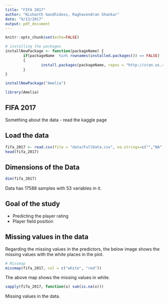 ```yaml
---
title: "FIFA 2017"
author: "Nishanth Gandhidoss, Raghavendran Shankar"
date: "9/13/2017"
output: pdf_document
---
```


```r
knitr::opts_chunk$set(echo=FALSE)
```


```r
# installing the packages
installNewPackage <- function(packageName) {
        if(packageName  %in% rownames(installed.packages()) == FALSE)
        {
                install.packages(packageName, repos = "http://cran.us.r-project.org", dependencies=TRUE)
        }
}

installNewPackage("Amelia")

library(Amelia)
```


## FIFA 2017

Something about the data - read the kaggle page

## Load the data

```r
fifa_2017 <- read.csv(file = "data/FullData.csv", na.strings=c("","NA"))
head(fifa_2017)
```

## Dimensions of the Data

```r
dim(fifa_2017)
```

Data has 17588 samples with 53 variables in it.

## Goal of the study

- Predicting the player rating
- Player field position

## Missing values in the data

Regarding the missing values in the predictors, the below image shows the missing values with the white places in the plot. 

```r
# Missmap
missmap(fifa_2017, col = c("white", "red"))
```

The above map shows the missing values in white.

```r
sapply(fifa_2017, function(x) sum(is.na(x)))
```

Missing values in the data.